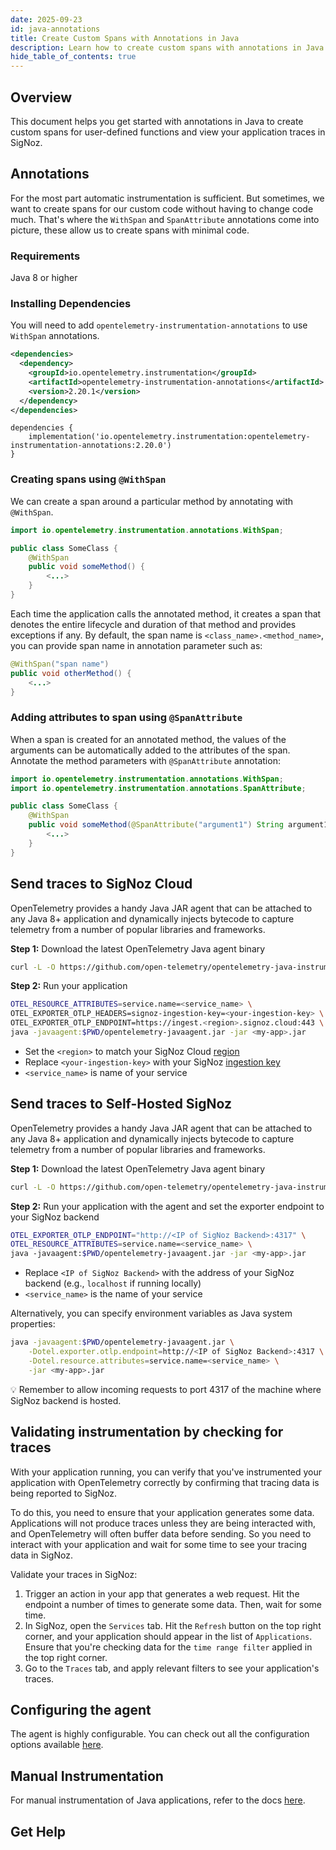 ```yaml
---
date: 2025-09-23
id: java-annotations
title: Create Custom Spans with Annotations in Java
description: Learn how to create custom spans with annotations in Java and send telemetry data to SigNoz.
hide_table_of_contents: true
---
```



## Overview

This document helps you get started with annotations in Java to create custom spans for user-defined functions and view your application traces in SigNoz.

## Annotations

For the most part automatic instrumentation is sufficient. But sometimes, we want to create spans for our custom code without having to change code much. That's where the `WithSpan` and `SpanAttribute` annotations come into picture, these allow us to create spans with minimal code.

### Requirements

Java 8 or higher

### Installing Dependencies

You will need to add `opentelemetry-instrumentation-annotations` to use `WithSpan` annotations.

<Tabs>
<TabItem value="maven" label="Maven" default>

```xml
<dependencies>
  <dependency>
    <groupId>io.opentelemetry.instrumentation</groupId>
    <artifactId>opentelemetry-instrumentation-annotations</artifactId>
    <version>2.20.1</version>
  </dependency>
</dependencies>
```

</TabItem>

<TabItem value="gradle" label="Gradle" default>

```
dependencies {
    implementation('io.opentelemetry.instrumentation:opentelemetry-instrumentation-annotations:2.20.0')
}
```

</TabItem>
</Tabs>

### Creating spans using `@WithSpan`

We can create a span around a particular method by annotating with `@WithSpan`.

```java
import io.opentelemetry.instrumentation.annotations.WithSpan;

public class SomeClass {
    @WithSpan
    public void someMethod() {
        <...>
    }
}
```

Each time the application calls the annotated method, it creates a span that denotes the entire lifecycle and duration of that method and provides exceptions if any. By default, the span name is `<class_name>.<method_name>`, you can provide span name in annotation parameter such as:

```java
@WithSpan("span name")
public void otherMethod() {
    <...>
}
```

### Adding attributes to span using `@SpanAttribute`

When a span is created for an annotated method, the values of the arguments can be automatically added to the attributes of the span. Annotate the method parameters with `@SpanAttribute` annotation:

```java
import io.opentelemetry.instrumentation.annotations.WithSpan;
import io.opentelemetry.instrumentation.annotations.SpanAttribute;

public class SomeClass {
    @WithSpan
    public void someMethod(@SpanAttribute("argument1") String argument1, @SpanAttribute("argument2") String argument2) {
        <...>
    }
}
```

<Tabs entityName="plans">
<TabItem value="signoz-cloud" label="SigNoz Cloud" default>

## Send traces to SigNoz Cloud

OpenTelemetry provides a handy Java JAR agent that can be attached to any Java 8+ application and dynamically injects bytecode to capture telemetry from a number of popular libraries and frameworks.

**Step 1:** Download the latest OpenTelemetry Java agent binary

```bash
curl -L -O https://github.com/open-telemetry/opentelemetry-java-instrumentation/releases/latest/download/opentelemetry-javaagent.jar
```

**Step 2:** Run your application

```bash
OTEL_RESOURCE_ATTRIBUTES=service.name=<service_name> \
OTEL_EXPORTER_OTLP_HEADERS=signoz-ingestion-key=<your-ingestion-key> \
OTEL_EXPORTER_OTLP_ENDPOINT=https://ingest.<region>.signoz.cloud:443 \
java -javaagent:$PWD/opentelemetry-javaagent.jar -jar <my-app>.jar
```

- Set the `<region>` to match your SigNoz Cloud [region](https://signoz.io/docs/ingestion/signoz-cloud/overview/#endpoint)
- Replace `<your-ingestion-key>` with your SigNoz [ingestion key](https://signoz.io/docs/ingestion/signoz-cloud/keys/)
- `<service_name>` is name of your service

</TabItem>

<TabItem value="self-host" label="Self-Host">

## Send traces to Self-Hosted SigNoz

OpenTelemetry provides a handy Java JAR agent that can be attached to any Java 8+ application and dynamically injects bytecode to capture telemetry from a number of popular libraries and frameworks.

**Step 1:** Download the latest OpenTelemetry Java agent binary

```bash
curl -L -O https://github.com/open-telemetry/opentelemetry-java-instrumentation/releases/latest/download/opentelemetry-javaagent.jar
```

**Step 2:** Run your application with the agent and set the exporter endpoint to your SigNoz backend

```bash
OTEL_EXPORTER_OTLP_ENDPOINT="http://<IP of SigNoz Backend>:4317" \
OTEL_RESOURCE_ATTRIBUTES=service.name=<service_name> \
java -javaagent:$PWD/opentelemetry-javaagent.jar -jar <my-app>.jar
```

- Replace `<IP of SigNoz Backend>` with the address of your SigNoz backend (e.g., `localhost` if running locally)
- `<service_name>` is the name of your service

Alternatively, you can specify environment variables as Java system properties:

```bash
java -javaagent:$PWD/opentelemetry-javaagent.jar \
    -Dotel.exporter.otlp.endpoint=http://<IP of SigNoz Backend>:4317 \
    -Dotel.resource.attributes=service.name=<service_name> \
    -jar <my-app>.jar
```

<Admonition>
  💡 Remember to allow incoming requests to port 4317 of the machine where SigNoz backend is hosted.
</Admonition>

</TabItem>
</Tabs>

## Validating instrumentation by checking for traces

With your application running, you can verify that you've instrumented your application with OpenTelemetry correctly by confirming that tracing data is being reported to SigNoz.

To do this, you need to ensure that your application generates some data. Applications will not produce traces unless they are being interacted with, and OpenTelemetry will often buffer data before sending. So you need to interact with your application and wait for some time to see your tracing data in SigNoz.

Validate your traces in SigNoz:

1. Trigger an action in your app that generates a web request. Hit the endpoint a number of times to generate some data. Then, wait for some time.
2. In SigNoz, open the `Services` tab. Hit the `Refresh` button on the top right corner, and your application should appear in the list of `Applications`. Ensure that you're checking data for the `time range filter` applied in the top right corner.
3. Go to the `Traces` tab, and apply relevant filters to see your application's traces.

## Configuring the agent

The agent is highly configurable. You can check out all the configuration options available [here](https://opentelemetry.io/docs/instrumentation/java/automatic/agent-config/).

## Manual Instrumentation

For manual instrumentation of Java applications, refer to the docs [here](https://opentelemetry.io/docs/instrumentation/java/manual/).

## Get Help

<GetHelp />
